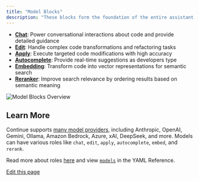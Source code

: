 ```yaml
---
title: "Model Blocks"
description: "These blocks form the foundation of the entire assistant experience, offering different specialized capabilities:"
---
```


* **[Chat](/customize/model-roles/chat)**: Power conversational interactions about code and provide detailed guidance
* **[Edit](/customize/model-roles/edit)**: Handle complex code transformations and refactoring tasks
* **[Apply](/customize/model-roles/apply)**: Execute targeted code modifications with high accuracy
* **[Autocomplete](/customize/model-roles/autocomplete)**: Provide real-time suggestions as developers type
* **[Embedding](/customize/model-roles/embeddings)**: Transform code into vector representations for semantic search
* **[Reranker](/customize/model-roles/reranking)**: Improve search relevance by ordering results based on semantic meaning

![Model Blocks Overview](/images/customization/images/model-blocks-overview-36c30e7e01928d7a9b5b26ff1639c34b.png)

## Learn More[​](#learn-more "Direct link to Learn More")

Continue supports [many model providers](/customize/model-providers/openai), including Anthropic, OpenAI, Gemini, Ollama, Amazon Bedrock, Azure, xAI, DeepSeek, and more. Models can have various roles like `chat`, `edit`, `apply`, `autocomplete`, `embed`, and `rerank`.

Read more about roles [here](/customize/model-roles/intro) and view [`models`](/reference#models) in the YAML Reference.

[Edit this page](https://github.com/continuedev/continue/tree/main/docs/docs/customization/models.mdx)
